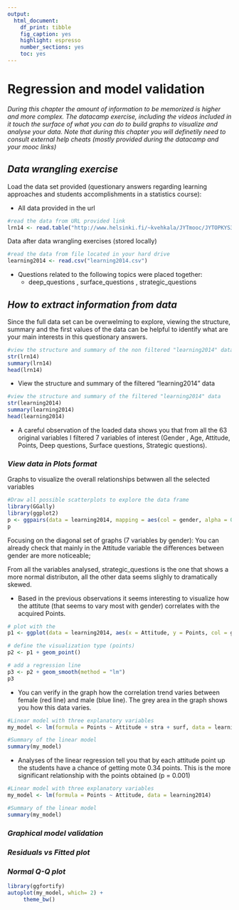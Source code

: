 ```yaml
---
output: 
  html_document: 
    df_print: tibble
    fig_caption: yes
    highlight: espresso
    number_sections: yes
    toc: yes
---
```


# Regression and model validation

*During this chapter the amount of information to be memorized is higher and more complex. The datacamp exercise, including the videos included in it touch the surface of what you can do to build graphs to visualize and analyse your data. Note that during this chapter you will definetily need to consult external help cheats (mostly provided during the datacamp and your mooc links)*


## _**Data wrangling exercise**_ 

Load the data set provided (questionary answers regarding learning approaches and students accomplishments in a statistics course):
 
 - All data provided in the url 
 
```r
#read the data from URL provided link
lrn14 <- read.table("http://www.helsinki.fi/~kvehkala/JYTmooc/JYTOPKYS3-data.txt", sep="\t", header=TRUE)
```
  
 
 
Data after data wrangling exercises (stored locally)

 
```r
#read the data from file located in your hard drive
learning2014 <- read.csv("learning2014.csv")
```
 
   - Questions related to the following topics were placed together:     
        - deep_questions , surface_questions , strategic_questions 
        

## _**How to extract information from data**_

Since the full data set can be overwelming to explore, viewing the structure, summary and the first values of the data can be helpful to identify what are your main interests in this questionary answers. 

```r
#view the structure and summary of the non filtered "learning2014" data
str(lrn14)
summary(lrn14)
head(lrn14)
```

- View the structure and summary of the filtered "learning2014" data

```r
#view the structure and summary of the filtered "learning2014" data
str(learning2014)
summary(learning2014)
head(learning2014)
```

- A careful observation of the loaded data shows you that from all the 63 original variables I filtered 7 variables of interest (Gender , Age, Attitude, Points, Deep questions, Surface questions, Strategic questions). 


### _**View data in Plots format**_

Graphs to visualize the overall relationships betwwen all the selected variables 

```r
#Draw all possible scatterplots to explore the data frame
library(GGally)
library(ggplot2)
p <- ggpairs(data = learning2014, mapping = aes(col = gender, alpha = 0.3), lower = list(combo = wrap("facethist", bins = 20)))
p
```

Focusing on the diagonal set of graphs (7 variables by gender):
You can already check that mainly in the Attitude variable the differences between gender are more noticeable; 

From all the variables analysed, strategic_questions is the one that shows a more normal distributon, all the other data seems slighly to dramatically skewed. 


- Based in the previous observations it seems interesting to visualize how the attitute (that seems to vary most with gender) correlates with the acquired Points. 

```r
# plot with the 
p1 <- ggplot(data = learning2014, aes(x = Attitude, y = Points, col = gender))

# define the visualization type (points)
p2 <- p1 + geom_point()

# add a regression line
p3 <- p2 + geom_smooth(method = "lm")
p3

```

- You can verify in the graph how the correlation trend varies between female (red line) and male (blue line). The grey area in the graph shows you how this data varies. 


```r
#Linear model with three explanatory variables 
my_model <- lm(formula = Points ~ Attitude + stra + surf, data = learning2014)

#Summary of the linear model 
summary(my_model)

```

- Analyses of the linear regression tell you that by each attitude point up the students have a chance of getting mote 0.34 points. This is the more significant relationship with the points obtained (p = 0.001)


```r
#Linear model with three explanatory variables 
my_model <- lm(formula = Points ~ Attitude, data = learning2014)

#Summary of the linear model 
summary(my_model)
```


### _**Graphical model validation**_



### _**Residuals vs Fitted plot**_



### _**Normal Q-Q plot**_

```r
library(ggfortify)
autoplot(my_model, which= 2) +
     theme_bw()
```



